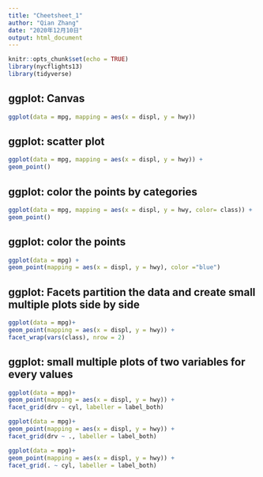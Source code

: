 ```yaml
---
title: "Cheetsheet_1"
author: "Qian Zhang"
date: "2020年12月10日"
output: html_document
---
```

```r
knitr::opts_chunk$set(echo = TRUE)
library(nycflights13)
library(tidyverse)
```

## ggplot: Canvas
```r
ggplot(data = mpg, mapping = aes(x = displ, y = hwy))
```

## ggplot: scatter plot
```r
ggplot(data = mpg, mapping = aes(x = displ, y = hwy)) +
geom_point()
```

## ggplot: color the points by categories
```r
ggplot(data = mpg, mapping = aes(x = displ, y = hwy, color= class)) +
geom_point()
```

## ggplot: color the points
```r
ggplot(data = mpg) +
geom_point(mapping = aes(x = displ, y = hwy), color ="blue")
```

## ggplot: Facets partition the data and create small multiple plots side by side
```r
ggplot(data = mpg)+
geom_point(mapping = aes(x = displ, y = hwy)) +
facet_wrap(vars(class), nrow = 2)
```

## ggplot: small multiple plots of two variables for every values
```r
ggplot(data = mpg)+
geom_point(mapping = aes(x = displ, y = hwy)) +
facet_grid(drv ~ cyl, labeller = label_both)
```


```r
ggplot(data = mpg)+
geom_point(mapping = aes(x = displ, y = hwy)) +
facet_grid(drv ~ ., labeller = label_both)
```

```r
ggplot(data = mpg)+
geom_point(mapping = aes(x = displ, y = hwy)) +
facet_grid(. ~ cyl, labeller = label_both)
```

